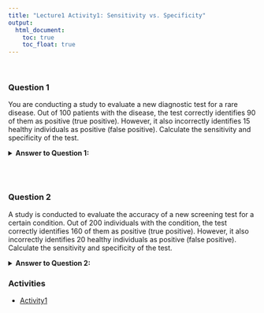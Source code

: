 ```yaml
---
title: "Lecture1 Activity1: Sensitivity vs. Specificity"
output:
  html_document: 
    toc: true
    toc_float: true
---
```


<br>

### Question 1

You are conducting a study to evaluate a new diagnostic test for a rare disease. Out of 100 patients with the disease, the test correctly identifies 90 of them as positive (true positive). However, it also incorrectly identifies 15 healthy individuals as positive (false positive). Calculate the sensitivity and specificity of the test.

<details>
  <summary><strong>Answer to Question 1:</strong></summary>
  <pre>
  Sensitivity = (True Positive / Total with Disease) * 100
  Specificity = (True Negative / Total without Disease) * 100

  Sensitivity = (90 / 100) * 100 = 90%
  Specificity = (85 / 100) * 100 = 85%
  </pre>

  <table style="border-collapse: collapse; border: 1px solid black; width: 300px;">
    <tr style="border: 1px solid black;">
      <th style="border: 1px solid black; padding: 8px;">&nbsp;</th>
      <th style="border: 1px solid black; padding: 8px;">Test Positive</th>
      <th style="border: 1px solid black; padding: 8px;">Test Negative</th>
    </tr>
    <tr style="border: 1px solid black;">
      <th style="border: 1px solid black; padding: 8px;">Condition True</th>
      <td style="border: 1px solid black; padding: 8px;">90</td>
      <td style="border: 1px solid black; padding: 8px;">10</td>
    </tr>
    <tr style="border: 1px solid black;">
      <th style="border: 1px solid black; padding: 8px;">Condition False</th>
      <td style="border: 1px solid black; padding: 8px;">15</td>
      <td style="border: 1px solid black; padding: 8px;">85</td>
    </tr>
  </table>
</details>

<br><br>


### Question 2

A study is conducted to evaluate the accuracy of a new screening test for a certain condition. Out of 200 individuals with the condition, the test correctly identifies 160 of them as positive (true positive). However, it also incorrectly identifies 20 healthy individuals as positive (false positive). Calculate the sensitivity and specificity of the test.

<details>
  <summary><strong>Answer to Question 2:</strong></summary>
  <pre>
  Sensitivity = (True Positive / Total with Disease) * 100
  Specificity = (True Negative / Total without Disease) * 100

  Sensitivity = (160 / 200) * 100 = 80%
  Specificity = (180 / 200) * 100 = 90%
  </pre>
  
  
    <table style="border-collapse: collapse; border: 1px solid black; width: 300px;">
    <tr style="border: 1px solid black;">
      <th style="border: 1px solid black; padding: 8px;">&nbsp;</th>
      <th style="border: 1px solid black; padding: 8px;">Test Positive</th>
      <th style="border: 1px solid black; padding: 8px;">Test Negative</th>
    </tr>
    <tr style="border: 1px solid black;">
      <th style="border: 1px solid black; padding: 8px;">Condition True</th>
      <td style="border: 1px solid black; padding: 8px;">160</td>
      <td style="border: 1px solid black; padding: 8px;">40</td>
    </tr>
    <tr style="border: 1px solid black;">
      <th style="border: 1px solid black; padding: 8px;">Condition False</th>
      <td style="border: 1px solid black; padding: 8px;">20</td>
      <td style="border: 1px solid black; padding: 8px;">180</td>
    </tr>
  </table>
</details>


### Activities

+ [Activity1](lec1_activity1.html)
